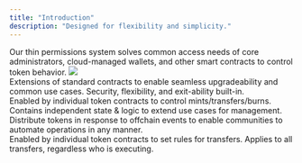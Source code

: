 ```yaml
---
title: "Introduction"
description: "Designed for flexibility and simplicity."
---
```


<Info>
  Our thin permissions system solves common access needs of core administrators,
  cloud-managed wallets, and other smart contracts to control token behavior.
</Info>

<img src="https://station-images.nyc3.digitaloceanspaces.com/e52359bc-3f7a-4c8b-a09a-5cdc54ef2092.png" />

<CardGroup cols={2}>
  <Card
    title="Permissions"
    icon="circle-1"
    iconType="solid"
    color="#63EBAF"
    href="/token/permissions"
  >
    <div style={{ paddingTop: "8px", fontSize: "14px" }}>
      Extensions of standard contracts to enable seamless upgradeability and
      common use cases. Security, flexibility, and exit-ability built-in.
    </div>
  </Card>
  <Card
    title="Onchain Modules"
    icon="circle-2"
    iconType="solid"
    color="#AD72FF"
    href="/token/module"
  >
    <div style={{ paddingTop: "8px", fontSize: "14px" }}>
      Enabled by individual token contracts to control mints/transfers/burns.
      Contains independent state & logic to extend use cases for management.
    </div>
  </Card>
  <Card
    title="Offchain API"
    icon="circle-3"
    iconType="solid"
    color="#FF9956"
    href="/token/api"
  >
    <div style={{ paddingTop: "8px", fontSize: "14px" }}>
      Distribute tokens in response to offchain events to enable communities to
      automate operations in any manner.
    </div>
  </Card>
  <Card
    title="Onchain Guards"
    icon="circle-4"
    iconType="solid"
    color="#FF5650"
    href="/token/permissions#2-operation-rules"
  >
    <div style={{ paddingTop: "8px", fontSize: "14px" }}>
      Enabled by individual token contracts to set rules for transfers. Applies
      to all transfers, regardless who is executing.
    </div>
  </Card>
</CardGroup>
